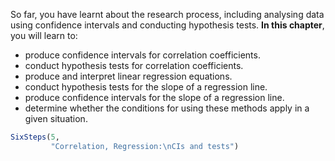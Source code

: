 ::: {.objectivesBox .objectives data-latex="{iconmonstr-target-4-240.png}"}
So far, you have learnt about the research process, including analysing data using confidence intervals and conducting hypothesis tests.
**In this chapter**, you will learn to:

* produce confidence intervals for correlation coefficients.
* conduct hypothesis tests for correlation coefficients.
* produce and interpret linear regression equations.
* conduct hypothesis tests for the slope of a regression line.
* produce confidence intervals for the slope of a regression line.
* determine whether the conditions for using these methods apply in a given situation.
:::


```r
SixSteps(5, 
         "Correlation, Regression:\nCIs and tests")
```


